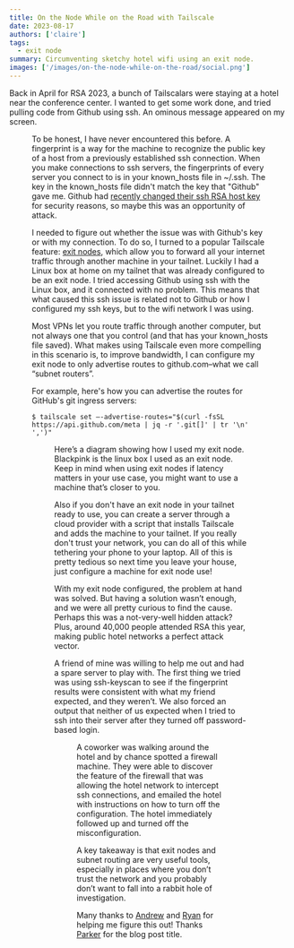 ```yaml
---
title: On the Node While on the Road with Tailscale
date: 2023-08-17
authors: ['claire']
tags:
  - exit node
summary: Circumventing sketchy hotel wifi using an exit node.
images: ['/images/on-the-node-while-on-the-road/social.png']
---
```


Back in April for RSA 2023, a bunch of Tailscalars were staying at a hotel near the conference center. I wanted to get some work done, and tried pulling code from Github using ssh. An ominous message appeared on my screen.

<Figure
  src="/images/on-the-node-while-on-the-road/someone-is-doing-something-nasty.png"
  width={872}
  height={443}
  alt={`Someone is doing something nasty!`}
/>

To be honest, I have never encountered this before. A fingerprint is a way for the machine to recognize the public key of a host from a previously established ssh connection. When you make connections to ssh servers, the fingerprints of every server you connect to is in your known_hosts file in ~/.ssh. The key in the known_hosts file didn't match the key that "Github" gave me. Github had [recently changed their ssh RSA host key](https://github.blog/2023-03-23-we-updated-our-rsa-ssh-host-key/) for security reasons, so maybe this was an opportunity of attack.

I needed to figure out whether the issue was with Github's key or with my connection. To do so, I turned to a popular Tailscale feature: [exit nodes](https://tailscale.com/kb/1103/exit-nodes/), which allow you to forward all your internet traffic through another machine in your tailnet. Luckily I had a Linux box at home on my tailnet that was already configured to be an exit node. I tried accessing Github using ssh with the Linux box, and it connected with no problem. This means that what caused this ssh issue is related not to Github or how I configured my ssh keys, but to the wifi network I was using.

Most VPNs let you route traffic through another computer, but not always one that you control (and that has your known_hosts file saved). What makes using Tailscale even more compelling in this scenario is, to improve bandwidth, I can configure my exit node to only advertise routes to github.com–what we call “subnet routers”.

For example, here's how you can advertise the routes for GitHub's git ingress servers:

```
$ tailscale set –-advertise-routes="$(curl -fsSL https://api.github.com/meta | jq -r '.git[]' | tr '\n' ',')"
```

<Figure
  src="/images/on-the-node-while-on-the-road/exit-node-diagram.png"
  width={880}
  height={375}
  alt={`Blackpink in your area.`}
/>

Here’s a diagram showing how I used my exit node. Blackpink is the linux box I used as an exit node. Keep in mind when using exit nodes if latency matters in your use case, you might want to use a machine that’s closer to you.

Also if you don't have an exit node in your tailnet ready to use, you can create a server through a cloud provider with a script that installs Tailscale and adds the machine to your tailnet. If you really don't trust your network, you can do all of this while tethering your phone to your laptop. All of this is pretty tedious so next time you leave your house, just configure a machine for exit node use!

With my exit node configured, the problem at hand was solved. But having a solution wasn’t enough, and we were all pretty curious to find the cause. Perhaps this was a not-very-well hidden attack? Plus, around 40,000 people attended RSA this year, making public hotel networks a perfect attack vector.

A friend of mine was willing to help me out and had a spare server to play with. The first thing we tried was using ssh-keyscan to see if the fingerprint results were consistent with what my friend expected, and they weren’t. We also forced an output that neither of us expected when I tried to ssh into their server after they turned off password-based login.

<Figure
  src="/images/on-the-node-while-on-the-road/forced-output.png"
  width={880}
  height={375}
  alt={`Please contact who?`}
/>

A coworker was walking around the hotel and by chance spotted a firewall machine. They were able to discover the feature of the firewall that was allowing the hotel network to intercept ssh connections, and emailed the hotel with instructions on how to turn off the configuration. The hotel immediately followed up and turned off the misconfiguration.

A key takeaway is that exit nodes and subnet routing are very useful tools, especially in places where you don’t trust the network and you probably don’t want to fall into a rabbit hole of investigation.

Many thanks to [Andrew](https://github.com/andrew-d) and [Ryan](https://github.com/lunixbochs) for helping me figure this out! Thanks [Parker](https://github.com/thisisparker) for the blog post title.
